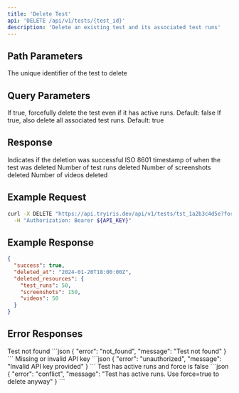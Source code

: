 ```yaml
---
title: 'Delete Test'
api: 'DELETE /api/v1/tests/{test_id}'
description: 'Delete an existing test and its associated test runs'
---
```


## Path Parameters

<ParamField path="test_id" type="string" required>
  The unique identifier of the test to delete
</ParamField>

## Query Parameters

<ParamField query="force" type="boolean">
  If true, forcefully delete the test even if it has active runs. Default: false
</ParamField>

<ParamField query="delete_runs" type="boolean">
  If true, also delete all associated test runs. Default: true
</ParamField>

## Response

<ResponseField name="success" type="boolean">
  Indicates if the deletion was successful
</ResponseField>

<ResponseField name="deleted_at" type="string">
  ISO 8601 timestamp of when the test was deleted
</ResponseField>

<ResponseField name="deleted_resources" type="object">
  <Expandable title="properties">
    <ResponseField name="test_runs" type="integer">
      Number of test runs deleted
    </ResponseField>
    <ResponseField name="screenshots" type="integer">
      Number of screenshots deleted
    </ResponseField>
    <ResponseField name="videos" type="integer">
      Number of videos deleted
    </ResponseField>
  </Expandable>
</ResponseField>

## Example Request

```bash
curl -X DELETE "https://api.tryiris.dev/api/v1/tests/tst_1a2b3c4d5e?force=true&delete_runs=true" \
  -H "Authorization: Bearer ${API_KEY}"
```

## Example Response

```json
{
  "success": true,
  "deleted_at": "2024-01-20T18:00:00Z",
  "deleted_resources": {
    "test_runs": 50,
    "screenshots": 150,
    "videos": 50
  }
}
```

## Error Responses

<ResponseField name="404 Not Found" type="object">
  Test not found
  ```json
  {
    "error": "not_found",
    "message": "Test not found"
  }
  ```
</ResponseField>

<ResponseField name="401 Unauthorized" type="object">
  Missing or invalid API key
  ```json
  {
    "error": "unauthorized",
    "message": "Invalid API key provided"
  }
  ```
</ResponseField>

<ResponseField name="409 Conflict" type="object">
  Test has active runs and force is false
  ```json
  {
    "error": "conflict",
    "message": "Test has active runs. Use force=true to delete anyway"
  }
  ```
</ResponseField> 
